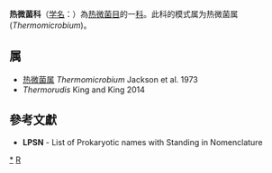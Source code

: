 {{Automatic taxobox
| taxon = Thermomicrobiaceae
| authority = Garrity and Holt, 2002
| parent authority = Garrity and Holt, 2002
| type genus = 热微菌属<br>''Thermomicrobium''
| type genus authority = Jackson et al., 1973
}}
''' 热微菌科'''（[[学名|学名]]：{{lang|la|''Thermomicrobiaceae''}}）為[[热微菌目|热微菌目]]的一[[科|科]]。此科的模式属为热微菌属(''Thermomicrobium'')。

==属==
* [[热微菌属|热微菌属]] ''Thermomicrobium'' Jackson et al. 1973
* ''Thermorudis'' King and King 2014

==參考文獻==
{{reflist}}
* '''LPSN''' - List of Prokaryotic names with Standing in Nomenclature

{{taxonbar}}

[[Category:_热微菌科|*]]
[[Category:2002年描述的分类群|R]]
